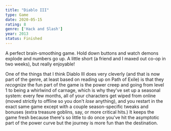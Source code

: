 ```yaml
---
title: "Diablo III"
type: Game
date: 2020-05-15
rating: 8
genre: ['Hack and Slash']
year: 2013
status: Finished
---
```


A perfect brain-smoothing game.  Hold down buttons and watch demons explode and numbers go up.  A little short (a friend and I maxed out co-op in two weeks), but really enjoyable!

One of the things that I think Diablo III does very cleverly (and that is now part of the genre, at least based on reading up on Path of Exile) is that they _recognize_ the fun part of the game is the power creep and going from level 1 to being a whirlwind of carnage, which is why they've set up a seasonal system: every few months, all of your characters get wiped from online (moved strictly to offline so you don't _lose_ anything), and you restart in the exact same game except with a couple season-specific tweaks and bonuses (extra treasure goblins, say, or more critical hits.) It keeps the game fresh because there's so little to do once you've hit the asymptotic part of the power curve but the journey is more fun than the destination.
